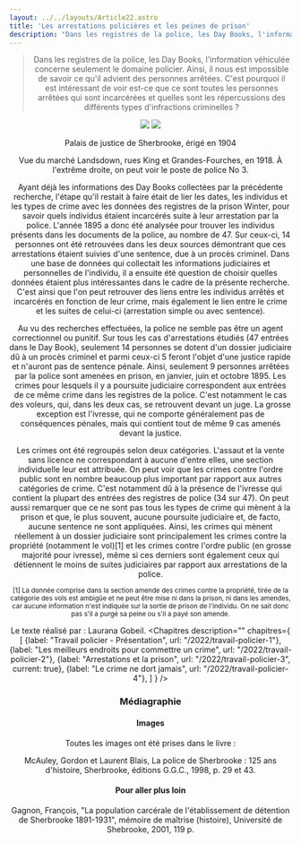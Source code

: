 ```yaml
---
layout: ../../layouts/Article22.astro
title: 'Les arrestations policières et les peines de prison'
description: "Dans les registres de la police, les Day Books, l'information véhiculée concerne seulement le domaine policier. Ainsi, il nous est impossible de savoir ce qu'il advient des personnes arrêtées. "
---
```


<Header titre="Les arrestations policières et les peines de prison" image="/assets/img/photo-1605866756747-c06a83b3f6c6.avif"/>
  
<Text>
<blockquote>Dans les registres de la police, les Day Books, l'information véhiculée concerne seulement le domaine policier. Ainsi, il nous est impossible de savoir ce qu'il advient des personnes arrêtées. C'est pourquoi il est intéressant de voir est-ce que ce sont toutes les personnes arrêtées qui sont incarcérées et quelles sont les répercussions des différents types d'infractions criminelles ? </blockquote>

<div class="flex flex-row">
  <img src="/assets/img/35c62604-928f-4ee5-b376-ad5fb50868de.jpg" class="w-1/2 mx-auto"/>
  <img src="/assets/img/67685ed8-dc04-4584-9e19-5c2dc3dd8a01.jpg" class="w-1/2 mx-auto"/>
</div>
<div class="flex flex-row">
  <p class="text-xs w-1/2 px-5 -mt-5 text-center">Palais de justice de Sherbrooke, érigé en 1904</p>
  <p class="text-xs w-1/2 px-5 -mt-5 text-center">Vue du marché Landsdown, rues King et Grandes-Fourches, en 1918. À l'extrême droite, on peut voir le poste de police No 3.</p>
</div>

Ayant déjà les informations des Day Books collectées par la précédente recherche, l'étape qu'il restait à faire était de lier les dates, les individus et les types de crime avec les données des registres de la prison Winter, pour savoir quels individus étaient incarcérés suite à leur arrestation par la police. L'année 1895 a donc été analysée pour trouver les individus présents dans les documents de la police, au nombre de 47. Sur ceux-ci, 14 personnes ont été retrouvées dans les deux sources démontrant que ces arrestations étaient suivies d'une sentence, due à un procès criminel. Dans une base de données qui collectait les informations judiciaires et personnelles de l'individu, il a ensuite été question de choisir quelles données étaient plus intéressantes dans le cadre de la présente recherche. C'est ainsi que l'on peut retrouver des liens entre les individus arrêtés et incarcérés en fonction de leur crime, mais également le lien entre le crime et les suites de celui-ci (arrestation simple ou avec sentence).

<div class="flourish-embed flourish-chart" data-src="visualisation/12879121"><script src="https://public.flourish.studio/resources/embed.js"></script></div>

Au vu des recherches effectuées, la police ne semble pas être un agent correctionnel ou punitif. Sur tous les cas d'arrestations étudiés (47 entrées dans le Day Book), seulement 14 personnes se dotent d'un dossier judiciaire dû à un procès criminel et parmi ceux-ci 5 feront l'objet d'une justice rapide et n'auront pas de sentence pénale. Ainsi, seulement 9 personnes arrêtées par la police sont amenées en prison, en janvier, juin et octobre 1895. Les crimes pour lesquels il y a poursuite judiciaire correspondent aux entrées de ce même crime dans les registres de la police. C'est notamment le cas des voleurs, qui, dans les deux cas, se retrouvent devant un juge. La grosse exception est l'ivresse, qui ne comporte généralement pas de conséquences pénales, mais qui contient tout de même 9 cas amenés devant la justice.

<div class="flourish-embed flourish-chart" data-src="visualisation/12879137"><script src="https://public.flourish.studio/resources/embed.js"></script></div>

Les crimes ont été regroupés selon deux catégories. L'assaut et la vente sans licence ne correspondant à aucune d'entre elles, une section individuelle leur est attribuée. On peut voir que les crimes contre l'ordre public sont en nombre beaucoup plus important par rapport aux autres catégories de crime. C'est notamment dû à la présence de l'ivresse qui contient la plupart des entrées des registres de police (34 sur 47). On peut aussi remarquer que ce ne sont pas tous les types de crime qui mènent à la prison et que, le plus souvent, aucune poursuite judiciaire et, de facto, aucune sentence ne sont appliquées. Ainsi, les crimes qui mènent réellement à un dossier judiciaire sont principalement les crimes contre la propriété (notamment le vol)[1] et les crimes contre l'ordre public (en grosse majorité pour ivresse), même si ces derniers sont également ceux qui détiennent le moins de suites judiciaires par rapport aux arrestations de la police.

<small>[1] La donnée comprise dans la section amende des crimes contre la propriété, tirée de la catégorie des vols est ambigüe et ne peut être mise ni dans la prison, ni dans les amendes, car aucune information n'est indiquée sur la sortie de prison de l'individu. On ne sait donc pas s'il a purgé sa peine ou s'il a payé son amende.</small>

Le texte réalisé par : Laurana Gobeil.
</Text>
<Chapitres 
  description=""
  chapitres={
    [
      {label: "Travail policier - Présentation", url: "/2022/travail-policier-1"},
      {label: "Les meilleurs endroits pour commettre un crime", url: "/2022/travail-policier-2"},
      {label: "Arrestations et la prison", url: "/2022/travail-policier-3", current: true},
      {label: "Le crime ne dort jamais", url: "/2022/travail-policier-4"},
    ]
  }
/>

<div class="p-10 lg:p-24 py-5 lg:py-12 text-sm bg-gray-400">
  <h3>Médiagraphie</h3>
<h4>Images</h4>
Toutes les images ont été prises dans le livre :

McAuley, Gordon et Laurent Blais, La police de Sherbrooke : 125 ans d'histoire, Sherbrooke, éditions G.G.C., 1998, p. 29 et 43.

<h4>Pour aller plus loin</h4>
Gagnon, François, "La population carcérale de l'établissement de détention de Sherbrooke 1891-1931", mémoire de maîtrise (histoire), Université de Shebrooke, 2001, 119 p.

</div>